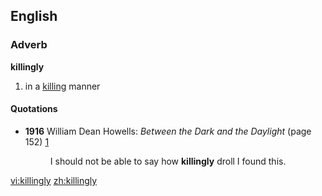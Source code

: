 ==English==
===Adverb===
'''killingly'''
#in a [[killing]] manner
====Quotations====
*'''1916''' William Dean Howells: ''Between the Dark and the Daylight'' (page 152) [http://www.google.com/books?spell=1&q=%22I+should+not+be+able+to+say+how+killingly+droll+I+found+this%22&btnG=Search+Books]
*:I should not be able to say how '''killingly''' droll I found this.

[[vi:killingly]]
[[zh:killingly]]